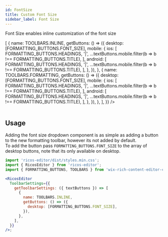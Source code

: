 ```yaml
---
id: FontSize
title: Custom Font Size
sidebar_label: Font Size
---
```



Font Size enables inline customization of the font size

<div className="card">
  <RicosEditorWithMobile
    content={createContent('Highlight anywhere in the text and set the font size !')}
    placeholder={'Type here!'}
    experiments={{ newFormattingToolbar: { enabled: true, value: 'true' } }}
    ToolbarSettings={{
      getToolbarSettings: ({ textButtons }) => [
        {
          name: TOOLBARS.INLINE,
          getButtons: () => ({
            desktop: [FORMATTING_BUTTONS.FONT_SIZE],
            mobile: {
              ios: [
                FORMATTING_BUTTONS.HEADINGS,
                '|',
                ...textButtons.mobile.filter(b => b !== FORMATTING_BUTTONS.TITLE),
              ],
              android: [
                FORMATTING_BUTTONS.HEADINGS,
                '|',
                ...textButtons.mobile.filter(b => b !== FORMATTING_BUTTONS.TITLE),
              ],
            },
          }),
        },
        {
          name: TOOLBARS.FORMATTING,
          getButtons: () => ({
            desktop: [FORMATTING_BUTTONS.FONT_SIZE],
            mobile: {
              ios: [
                FORMATTING_BUTTONS.HEADINGS,
                '|',
                ...textButtons.mobile.filter(b => b !== FORMATTING_BUTTONS.TITLE),
              ],
              android: [
                FORMATTING_BUTTONS.HEADINGS,
                '|',
                ...textButtons.mobile.filter(b => b !== FORMATTING_BUTTONS.TITLE),
              ],
            },
          }),
        },
      ],
    }}
  />
</div>
<br />

## Usage

Adding the font size dropdown component is as simple as adding a button to the new formatting toolbar, however its not added by default. <br />
To add the button pass `FORMATTING_BUTTONS.FONT_SIZE` to the array of desktop buttons, note that its only available on desktop.

```jsx
import 'ricos-editor/dist/styles.min.css';
import { RicosEditor } from 'ricos-editor';
import { FORMATTING_BUTTONS, TOOLBARS } from 'wix-rich-content-editor-common';

<RicosEditor
  ToolbarSettings={{
    getToolbarSettings: ({ textButtons }) => [
      {
        name: TOOLBARS.INLINE,
        getButtons: () => ({
          desktop: [FORMATTING_BUTTONS.FONT_SIZE],
        }),
      },
    ],
  }}
/>;
```
